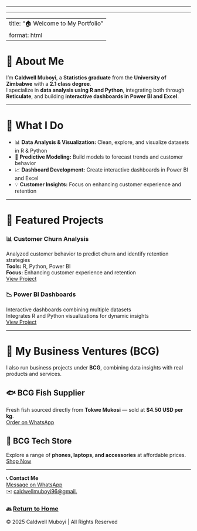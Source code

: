 ------------------------------------------------------------------------

------------------------------------------------------------------------

---
title: "🏠 Welcome to My Portfolio"
format: html
---

# 👋 About Me

I'm **Caldwell Muboyi**, a **Statistics graduate** from the **University of Zimbabwe** with a **2.1 class degree**.\
I specialize in **data analysis using R and Python**, integrating both through **Reticulate**, and building **interactive dashboards in Power BI and Excel**.

------------------------------------------------------------------------

# 💼 What I Do

-   📊 **Data Analysis & Visualization:** Clean, explore, and visualize datasets in R & Python\
-   🤖 **Predictive Modeling:** Build models to forecast trends and customer behavior\
-   📈 **Dashboard Development:** Create interactive dashboards in Power BI and Excel\
-   💡 **Customer Insights:** Focus on enhancing customer experience and retention

------------------------------------------------------------------------

# 🧾 Featured Projects

### 📊 Customer Churn Analysis

Analyzed customer behavior to predict churn and identify retention strategies\
**Tools:** R, Python, Power BI\
**Focus:** Enhancing customer experience and retention\
[View Project](https://rpubs.com/Caldwell_Muboyi)

### 📉 Power BI Dashboards

Interactive dashboards combining multiple datasets\
Integrates R and Python visualizations for dynamic insights\
[View Project](#)

------------------------------------------------------------------------

# 🏪 My Business Ventures (BCG)

I also run business projects under **BCG**, combining data insights with real products and services.

## 🐟 BCG Fish Supplier

Fresh fish sourced directly from **Tokwe Mukosi** — sold at **\$4.50 USD per kg**.\
[Order on WhatsApp](https://wa.me/263718834476){.btn .btn-success target="_blank"}

## 📱 BCG Tech Store

Explore a range of **phones, laptops, and accessories** at affordable prices.\
[Shop Now](https://caldwellmuboyi96.github.io/bcg-tech-store/){.btn .btn-primary target="_blank"}

------------------------------------------------------------------------

📞 **Contact Me**\
[Message on WhatsApp](https://wa.me/263718834476){.btn .btn-success target="_blank"}\
✉️ [caldwellmuboyi96\@gmail.](mailto:caldwellmuboyi96@gmail.com)

### 🔙 [Return to Home](../index.qmd)

© 2025 Caldwell Muboyi \| All Rights Reserved

